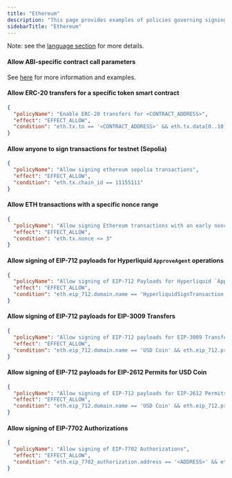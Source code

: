 ```yaml
---
title: "Ethereum"
description: "This page provides examples of policies governing signing."
sidebarTitle: "Ethereum"
---
```


Note: see the [language section](/concepts/policies/language#ethereum) for more details.

#### Allow ABI-specific contract call parameters

See [here](../../../concepts/policies/smart-contract-interfaces) for more information and examples.

#### Allow ERC-20 transfers for a specific token smart contract

```json
{
  "policyName": "Enable ERC-20 transfers for <CONTRACT_ADDRESS>",
  "effect": "EFFECT_ALLOW",
  "condition": "eth.tx.to == '<CONTRACT_ADDRESS>' && eth.tx.data[0..10] == '0xa9059cbb'"
}
```

#### Allow anyone to sign transactions for testnet (Sepolia)

```json
{
  "policyName": "Allow signing ethereum sepolia transactions",
  "effect": "EFFECT_ALLOW",
  "condition": "eth.tx.chain_id == 11155111"
}
```

#### Allow ETH transactions with a specific nonce range

```json
{
  "policyName": "Allow signing Ethereum transactions with an early nonce",
  "effect": "EFFECT_ALLOW",
  "condition": "eth.tx.nonce <= 3"
}
```

#### Allow signing of EIP-712 payloads for Hyperliquid `ApproveAgent` operations

```json
{
  "policyName": "Allow signing of EIP-712 Payloads for Hyperliquid `ApproveAgent` operations",
  "effect": "EFFECT_ALLOW",
  "condition": "eth.eip_712.domain.name == 'HyperliquidSignTransaction' && eth.eip_712.primary_type == 'HyperliquidTransaction:ApproveAgent' && activity.type == 'ACTIVITY_TYPE_SIGN_RAW_PAYLOAD_V2'"
}
```

#### Allow signing of EIP-712 payloads for EIP-3009 Transfers

```json
{
  "policyName": "Allow signing of EIP-712 payloads for EIP-3009 Transfers for USD Coin",
  "effect": "EFFECT_ALLOW",
  "condition": "eth.eip_712.domain.name == 'USD Coin' && eth.eip_712.primary_type == 'TransferWithAuthorization' && activity.type == 'ACTIVITY_TYPE_SIGN_RAW_PAYLOAD_V2'"
}
```

#### Allow signing of EIP-712 payloads for EIP-2612 Permits for USD Coin

```json
{
  "policyName": "Allow signing of EIP-712 payloads for EIP-2612 Permits for USD Coin",
  "effect": "EFFECT_ALLOW",
  "condition": "eth.eip_712.domain.name == 'USD Coin' && eth.eip_712.primary_type == 'Permit' && activity.type == 'ACTIVITY_TYPE_SIGN_RAW_PAYLOAD_V2'"
}
```

#### Allow signing of EIP-7702 Authorizations

```json
{
  "policyName": "Allow signing of EIP-7702 Authorizations",
  "effect": "EFFECT_ALLOW",
  "condition": "eth.eip_7702_authorization.address == '<ADDRESS>' && eth.eip_7702_authorization.chain_id == '<CHAIN_ID>' && eth.eip_7702_authorization.nonce == '<NONCE>' && activity.type == 'ACTIVITY_TYPE_SIGN_RAW_PAYLOAD_V2'"
}
```
